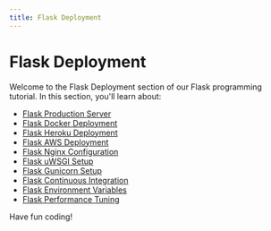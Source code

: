 ```yaml
---
title: Flask Deployment
---
```


# Flask Deployment

Welcome to the Flask Deployment section of our Flask programming tutorial. In this section, you'll learn about:

- [Flask Production Server](./0-flask-production-server.mdx)
- [Flask Docker Deployment](./1-flask-docker-deployment.mdx)
- [Flask Heroku Deployment](./2-flask-heroku-deployment.mdx)
- [Flask AWS Deployment](./3-flask-aws-deployment.mdx)
- [Flask Nginx Configuration](./4-flask-nginx-configuration.mdx)
- [Flask uWSGI Setup](./5-flask-uwsgi-setup.mdx)
- [Flask Gunicorn Setup](./6-flask-gunicorn-setup.mdx)
- [Flask Continuous Integration](./7-flask-continuous-integration.mdx)
- [Flask Environment Variables](./8-flask-environment-variables.mdx)
- [Flask Performance Tuning](./9-flask-performance-tuning.mdx)

Have fun coding!